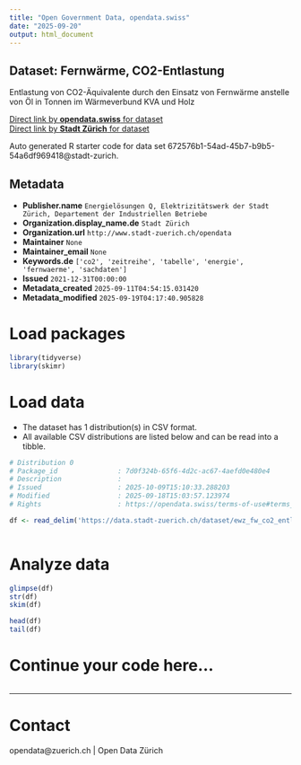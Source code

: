 ```yaml
---
title: "Open Government Data, opendata.swiss"
date: "2025-09-20"
output: html_document
---
```


## Dataset: Fernwärme, CO2-Entlastung

Entlastung von CO2-Äquivalente durch den Einsatz von Fernwärme anstelle von Öl in Tonnen im Wärmeverbund KVA und Holz


[Direct link by **opendata.swiss** for dataset](https://opendata.swiss/de/dataset/fernwarme-co2-entlastung1)<br>
[Direct link by **Stadt Zürich** for dataset](https://data.stadt-zuerich.ch/dataset/ewz_fw_co2_entlastung_kva_und_holz)

Auto generated R starter code for data set 672576b1-54ad-45b7-b9b5-54a6df969418@stadt-zurich.

## Metadata

- **Publisher.name** `Energielösungen Q, Elektrizitätswerk der Stadt Zürich, Departement der Industriellen Betriebe`
- **Organization.display_name.de** `Stadt Zürich`
- **Organization.url** `http://www.stadt-zuerich.ch/opendata`
- **Maintainer** `None`
- **Maintainer_email** `None`
- **Keywords.de** `['co2', 'zeitreihe', 'tabelle', 'energie', 'fernwaerme', 'sachdaten']`
- **Issued** `2021-12-31T00:00:00`
- **Metadata_created** `2025-09-11T04:54:15.031420`
- **Metadata_modified** `2025-09-19T04:17:40.905828`


# Load packages

```r

library(tidyverse)
library(skimr)

```

# Load data

-   The dataset has 1 distribution(s) in CSV format.
-   All available CSV distributions are listed below and can be read into a tibble.

```r

# Distribution 0
# Package_id               : 7d0f324b-65f6-4d2c-ac67-4aefd0e480e4
# Description              : 
# Issued                   : 2025-10-09T15:10:33.288203
# Modified                 : 2025-09-18T15:03:57.123974
# Rights                   : https://opendata.swiss/terms-of-use#terms_open

df <- read_delim('https://data.stadt-zuerich.ch/dataset/ewz_fw_co2_entlastung_kva_und_holz/download/ewz_fw_co2_entlastung_kva_und_holz.csv')



```

# Analyze data

```r

glimpse(df)
str(df)
skim(df)

head(df)
tail(df)

```

# Continue your code here...

```r

```

------------------------------------------------------------------------

# Contact

opendata@zuerich.ch | Open Data Zürich
